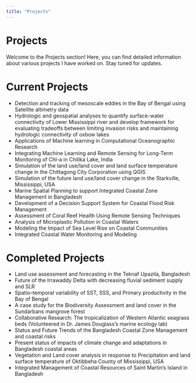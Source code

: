 ```yaml
---
title: "Projects"
---
```


# Projects

Welcome to the Projects section! Here, you can find detailed information about various projects I have worked on. Stay tuned for updates.

# Current Projects

-   Detection and tracking of mesoscale eddies in the Bay of Bengal using Satellite altimetry data
-   Hydrologic and geospatial analyses to quantify surface-water connectivity of Lower Mississippi river and develop framework for evaluating tradeoffs between limiting invasion risks and maintaining hydrologic connectivity of oxbow lakes
-   Applications of Machine learning in Computational Oceanographic Research
-   Integrating Machine Learning and Remote Sensing for Long-Term Monitoring of Chl-a in Chilika Lake, India
-   Simulation of the land use/land cover and land surface temperature change in the Chittagong City Corporation using QGIS
-   Simulation of the future land use/land cover change in the Starkville, Mississippi, USA
-   Marine Spatial Planning to support Integrated Coastal Zone Management in Bangladesh
-   Development of a Decision Support System for Coastal Flood Risk Management
-   Assessment of Coral Reef Health Using Remote Sensing Techniques
-   Analysis of Microplastic Pollution in Coastal Waters
-   Modeling the Impact of Sea Level Rise on Coastal Communities
-   Integrated Coastal Water Monitoring and Modeling

# Completed Projects

-   Land use assessment and forecasting in the Teknaf Upazila, Bangladesh
-   Future of the Irrawaddy Delta with decreasing fluvial sediment supply and SLR
-   Spatio–temporal variability of SST, SSS, and Primary productivity in the Bay of Bengal
-   A case study for the Biodiversity Assessment and land cover in the Sundarbans mangrove forest
-   Collaborative Research: The tropicalization of Western Atlantic seagrass beds (Volunteered in Dr. James Douglass's marine ecology lab)
-   Status and Future Trends of the Bangladesh Coastal Zone Management and coastal risks
-   Present status of impacts of climate change and adaptations in Bangladesh coastal areas
-   Vegetation and Land cover analysis in response to Precipitation and land surface temperature of Oktibbeha County of Mississippi, USA
-   Integrated Management of Coastal Resources of Saint Martin’s Island in Bangladesh

